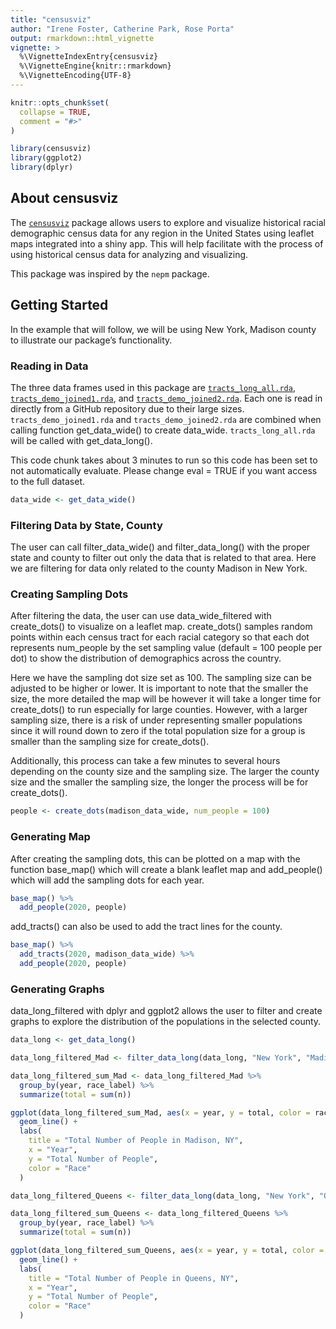```yaml
---
title: "censusviz"
author: "Irene Foster, Catherine Park, Rose Porta"
output: rmarkdown::html_vignette
vignette: >
  %\VignetteIndexEntry{censusviz}
  %\VignetteEngine{knitr::rmarkdown}
  %\VignetteEncoding{UTF-8}
---
```


```r
knitr::opts_chunk$set(
  collapse = TRUE,
  comment = "#>"
)
```

```r
library(censusviz)
library(ggplot2)
library(dplyr)
```

## About censusviz

The [`censusviz`](https://github.com/rporta23/censusviz) package allows users to explore and visualize historical racial demographic census data for any region in the United States using leaflet maps integrated into a shiny app. This will help facilitate with the process of using historical census data for analyzing and visualizing. 

This package was inspired by the `nepm` package. 

## Getting Started

In the example that will follow, we will be using New York, Madison county to illustrate our package's functionality. 

### Reading in Data

The three data frames used in this package are [`tracts_long_all.rda`](https://github.com/CJParkNW/cenviz_data), [`tracts_demo_joined1.rda`](https://github.com/rporta23/censusviz-data), and [`tracts_demo_joined2.rda`](https://github.com/CJParkNW/cenviz_data). Each one is read in directly from a GitHub repository due to their large sizes. `tracts_demo_joined1.rda` and `tracts_demo_joined2.rda` are combined when calling function get_data_wide() to create data_wide. `tracts_long_all.rda` will be called with get_data_long().

This code chunk takes about 3 minutes to run so this code has been set to not automatically evaluate. Please change eval = TRUE if you want access to the full dataset.

```r
data_wide <- get_data_wide()
```

### Filtering Data by State, County

The user can call filter_data_wide() and filter_data_long() with the proper state and county to filter out only the data that is related to that area. Here we are filtering for data only related to the county Madison in New York.

### Creating Sampling Dots

After filtering the data, the user can use data_wide_filtered with create_dots() to visualize on a leaflet map. create_dots() samples random points within each census tract for each racial category so that each dot represents num_people by the set sampling value (default = 100 people per dot) to show the distribution of demographics across the country.

Here we have the sampling dot size set as 100. The sampling size can be adjusted to be higher or lower. It is important to note that the smaller the size, the more detailed the map will be however it will take a longer time for create_dots() to run especially for large counties. However, with a larger sampling size, there is a risk of under representing smaller populations since it will round down to zero if the total population size for a group is smaller than the sampling size for create_dots().

Additionally, this process can take a few minutes to several hours depending on the county size and the sampling size. The larger the county size and the smaller the sampling size, the longer the process will be for create_dots().

```r
people <- create_dots(madison_data_wide, num_people = 100)
```


### Generating Map

After creating the sampling dots, this can be plotted on a map with the function base_map() which will create a blank leaflet map and add_people() which will add the sampling dots for each year. 

```r
base_map() %>%
  add_people(2020, people)
```

add_tracts() can also be used to add the tract lines for the county. 

```r
base_map() %>%
  add_tracts(2020, madison_data_wide) %>%
  add_people(2020, people)
```


### Generating Graphs 

data_long_filtered with dplyr and ggplot2 allows the user to filter and create graphs to explore the distribution of the populations in the selected county.

```r
data_long <- get_data_long()

data_long_filtered_Mad <- filter_data_long(data_long, "New York", "Madison")

data_long_filtered_sum_Mad <- data_long_filtered_Mad %>%
  group_by(year, race_label) %>%
  summarize(total = sum(n))

ggplot(data_long_filtered_sum_Mad, aes(x = year, y = total, color = race_label)) +
  geom_line() +
  labs(
    title = "Total Number of People in Madison, NY",
    x = "Year",
    y = "Total Number of People",
    color = "Race"
  )
```


```r
data_long_filtered_Queens <- filter_data_long(data_long, "New York", "Queens")

data_long_filtered_sum_Queens <- data_long_filtered_Queens %>%
  group_by(year, race_label) %>%
  summarize(total = sum(n))

ggplot(data_long_filtered_sum_Queens, aes(x = year, y = total, color = race_label)) +
  geom_line() +
  labs(
    title = "Total Number of People in Queens, NY",
    x = "Year",
    y = "Total Number of People",
    color = "Race"
  )
```
